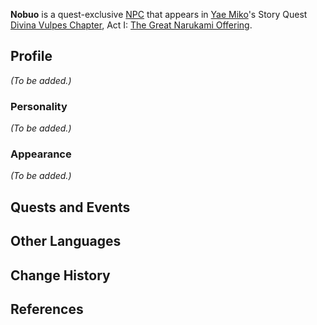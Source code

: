 {{Meta
<!-- Remove this template after adding the missing info -->
|missing_NPC_profile  = yes
}}
{{Character Infobox
|type             = Quest NPC
|image            = NPC Nobuo.png
|region           = Inazuma
|voiceEN          = [[imdb:nm1340118|Elias Toufexis]]<ref>Twitter: [https://twitter.com/EliasToufexis/status/1493966005688627200 EN VA Self Announcement]</ref>
}}
'''Nobuo''' is a quest-exclusive [[NPC]] that appears in [[Yae Miko]]'s Story Quest [[Divina Vulpes Chapter]], Act I: [[The Great Narukami Offering]].
<!--
==Location==
<gallery>
NPC Location Tejima.png|Nobuo's location
NPC Location Nobuo Context.png|Additional context
</gallery>
-->
==Profile==
<!-- detailed story/lore information goes here -->
''(To be added.)''

===Personality===
''(To be added.)''

===Appearance===
''(To be added.)''

==Quests and Events==
{{Quests and Events}}

==Other Languages==
{{Other Languages
|default_hidden = 1
|en      = Nobuo
|zhs     = 伸夫
|zhs_rm  = Xìnfū
|zht     = 伸夫
|zht_rm  = Xìnfū
|ja      = 伸夫
|ja_rm   = Nobuo
|ko      = 노부오
|ko_rm   = Nobuo
|es      = Nobuo
|fr      = Nobuo
|ru      = Нобуо
|th      = Nobuo
|vi      = Nobuo
|de      = Nobuo
|id      = Nobuo
|pt      = Nobuo
|tr      = Nobuo
|it      = Nobuo
}}

==Change History==
{{Change History|2.5}}

==References==
{{Reflist}}